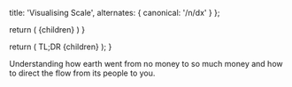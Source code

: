 
  title: 'Visualising Scale',
  alternates: {
    canonical: '/n/dx'
  }
};

  return (
    <span className="font-serif text-2xl">{children}</span>
  )
}

  return (
    <span className="text-sky-400">TL;DR <span className="text-white">{children}</span></span>
  );
}

<Title>Visualising Scale</Title>

<AnimatedName />

<Tldr>Understanding how earth went from no money to so much money and how to direct the flow from its people to you.</Tldr>